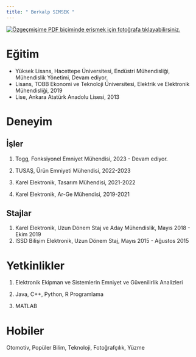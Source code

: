 ```yaml
---
title: " Berkalp SIMSEK "
---
```


[![Özgeçmişime PDF biçiminde erişmek için fotoğrafa tıklayabilirsiniz.](/assets/images/clipboard-2301446966.png){fig-align="left"}](/assets/CV's/berkalpSimsek_CV.pdf)

# Eğitim

-   Yüksek Lisans, Hacettepe Üniversitesi, Endüstri Mühendisliği, Mühendislik Yönetimi, Devam ediyor.
-   Lisans, TOBB Ekonomi ve Teknoloji Üniversitesi, Elektrik ve Elektronik Mühendisliği, 2019
-   Lise, Ankara Atatürk Anadolu Lisesi, 2013

# Deneyim

## İşler

1.  Togg, Fonksiyonel Emniyet Mühendisi, 2023 - Devam ediyor.

2.  TUSAŞ, Ürün Emniyeti Mühendisi, 2022-2023

3.  Karel Elektronik, Tasarım Mühendisi, 2021-2022

4.  Karel Elektronik, Ar-Ge Mühendisi, 2019-2021

## Stajlar

1.  Karel Elektronik, Uzun Dönem Staj ve Aday Mühendislik, Mayıs 2018 - Ekim 2019
2.  ISSD Bilişim Elektronik, Uzun Dönem Staj, Mayıs 2015 - Ağustos 2015

# Yetkinlikler

1.  Elektronik Ekipman ve Sistemlerin Emniyet ve Güvenilirlik Analizleri

2.  Java, C++, Python, R Programlama

3.  MATLAB

# Hobiler

Otomotiv, Popüler Bilim, Teknoloji, Fotoğrafçılık, Yüzme
